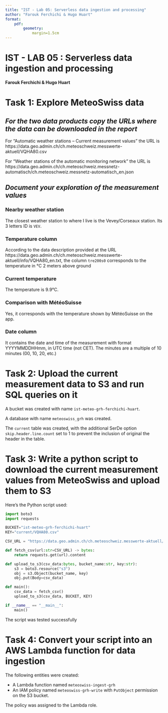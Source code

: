 ```yaml
---
title: "IST - Lab 05: Serverless data ingestion and processing"
author: "Farouk Ferchichi & Hugo Huart"
format:
    pdf:
        geometry:
            margin=1.5cm
---
```


# IST - LAB 05 : Serverless data ingestion and processing

**Farouk Ferchichi & Hugo Huart**

# Task 1: Explore MeteoSwiss data

## _For the two data products copy the URLs where the data can be downloaded in the report_

For "Automatic weather stations – Current measurement values" the URL is 
https://data.geo.admin.ch/ch.meteoschweiz.messwerte-aktuell/VQHA80.csv

For "Weather stations of the automatic monitoring network" the URL is
https://data.geo.admin.ch/ch.meteoschweiz.messnetz-automatisch/ch.meteoschweiz.messnetz-automatisch_en.json

## _Document your exploration of the measurement values_

### Nearby weather station

The closest weather station to where I live is the Vevey/Corseaux station. Its 3 letters ID is `VEV`.

### Temperature column

According to the data description provided at the URL https://data.geo.admin.ch/ch.meteoschweiz.messwerte-aktuell/info/VQHA80_en.txt,
the column `tre200s0` corresponds to the temperature in °C 2 meters above ground

### Current temperature

The temperature is 9.9°C.

### Comparison with MétéoSuisse

Yes, it corresponds with the temperature shown by MétéoSuisse on the app.

### Date column

It contains the date and time of the measurement with format YYYYMMDDHHmm, in UTC time (not CET).
The minutes are a multiple of 10 minutes (00, 10, 20, etc.)

# Task 2: Upload the current measurement data to S3 and run SQL queries on it

A bucket was created with name `ist-meteo-grh-ferchichi-huart`.

A database with name `meteoswiss_grh` was created.

The `current` table was created, with the additional SerDe option `skip.header.line.count` set to 1 to prevent
the inclusion of original the header in the table.

# Task 3: Write a python script to download the current measurement values from MeteoSwiss and upload them to S3

Here's the Python script used:

```python
import boto3
import requests

BUCKET="ist-meteo-grh-ferchichi-huart"
KEY="current/VQHA80.csv"

CSV_URL = "https://data.geo.admin.ch/ch.meteoschweiz.messwerte-aktuell/VQHA80.csv"

def fetch_csv(url:str=CSV_URL) -> bytes:
    return requests.get(url).content

def upload_to_s3(csv_data:bytes, bucket_name:str, key:str):
    s3 = boto3.resource("s3")
    obj = s3.Object(bucket_name, key)
    obj.put(Body=csv_data)

def main():
    csv_data = fetch_csv()
    upload_to_s3(csv_data, BUCKET, KEY)

if __name__ == "__main__":
    main()
```

The script was tested successfully

# Task 4: Convert your script into an AWS Lambda function for data ingestion

The following entities were created:

* A Lambda function named `meteoswiss-ingest-grh`
* An IAM policy named `meteoswiss-grh-write` with `PutObject` permission on the S3 bucket.

The policy was assigned to the Lambda role.
